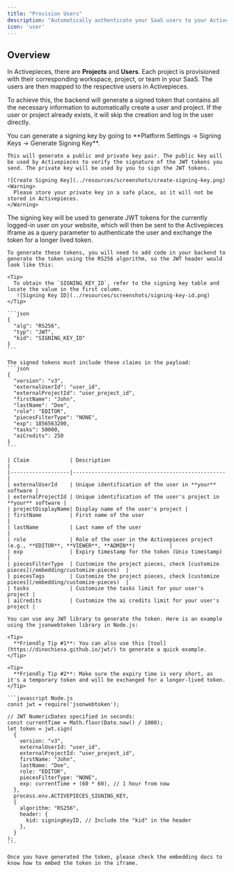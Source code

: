 ```yaml
---
title: "Provision Users"
description: "Automatically authenticate your SaaS users to your Activepieces instance"
icon: 'user'
---
```


<Snippet file="enterprise-feature.mdx" />

## Overview

In Activepieces, there are **Projects** and **Users**. Each project is provisioned with their corresponding workspace, project, or team in your SaaS. The users are then mapped to the respective users in Activepieces.

To achieve this, the backend will generate a signed token that contains all the necessary information to automatically create a user and project. If the user or project already exists, it will skip the creation and log in the user directly.

<Steps>
  <Step title="Step 1: Obtain Signing Key">
    You can generate a signing key by going to **Platform Settings -> Signing Keys -> Generate Signing Key**.

    This will generate a public and private key pair. The public key will be used by Activepieces to verify the signature of the JWT tokens you send. The private key will be used by you to sign the JWT tokens.

    ![Create Signing Key](../resources/screenshots/create-signing-key.png)
    <Warning>
      Please store your private key in a safe place, as it will not be stored in Activepieces.
    </Warning>
  </Step>

  <Step title="Step 2: Generate a JWT">
    The signing key will be used to generate JWT tokens for the currently logged-in user on your website, which will then be sent to the Activepieces Iframe as a query parameter to authenticate the user and exchange the token for a longer lived token.

    To generate these tokens, you will need to add code in your backend to generate the token using the RS256 algorithm, so the JWT header would look like this:

    <Tip>
      To obtain the `SIGNING_KEY_ID`, refer to the signing key table and locate the value in the first column.
       ![Signing Key ID](../resources/screenshots/signing-key-id.png)
    </Tip>

    ```json
    {
      "alg": "RS256",
      "typ": "JWT",
      "kid": "SIGNING_KEY_ID"
    }
    ```

    The signed tokens must include these claims in the payload:
    ```json
    {
      "version": "v3",
      "externalUserId": "user_id",
      "externalProjectId": "user_project_id",
      "firstName": "John",
      "lastName": "Doe",
      "role": "EDITOR",
      "piecesFilterType": "NONE",
      "exp": 1856563200,
      "tasks": 50000,
      "aiCredits": 250
    }
    ```

    | Claim             | Description                                     |
    |-------------------|-------------------------------------------------|
    | externalUserId    | Unique identification of the user in **your** software |
    | externalProjectId | Unique identification of the user's project in **your** software |
    | projectDisplayName| Display name of the user's project |
    | firstName         | First name of the user                           |
    | lastName          | Last name of the user                            |
    | role              | Role of the user in the Activepieces project (e.g., **EDITOR**, **VIEWER**, **ADMIN**)           |
    | exp               | Expiry timestamp for the token (Unix timestamp)  |
    | piecesFilterType  | Customize the project pieces, check [customize pieces](/embedding/customize-pieces)  |
    | piecesTags        | Customize the project pieces, check [customize pieces](/embedding/customize-pieces)  |
    | tasks             | Customize the tasks limit for your user's project |
    | aiCredits         | Customize the ai credits limit for your user's project |

    You can use any JWT library to generate the token. Here is an example using the jsonwebtoken library in Node.js:

    <Tip>
      **Friendly Tip #1**: You can also use this [tool](https://dinochiesa.github.io/jwt/) to generate a quick example.
    </Tip>

    <Tip>
      **Friendly Tip #2**: Make sure the expiry time is very short, as it's a temporary token and will be exchanged for a longer-lived token.
    </Tip>

    ```javascript Node.js
    const jwt = require('jsonwebtoken');

    // JWT NumericDates specified in seconds:
    const currentTime = Math.floor(Date.now() / 1000);
    let token = jwt.sign(
      {
        version: "v3",
        externalUserId: "user_id",
        externalProjectId: "user_project_id",
        firstName: "John",
        lastName: "Doe",
        role: "EDITOR",
        piecesFilterType: "NONE",
        exp: currentTime + (60 * 60), // 1 hour from now
      },
      process.env.ACTIVEPIECES_SIGNING_KEY,
      {
        algorithm: "RS256",
        header: {
          kid: signingKeyID, // Include the "kid" in the header
        },
      }
    );
    ```

    Once you have generated the token, please check the embedding docs to know how to embed the token in the iframe.
  </Step>
</Steps>
